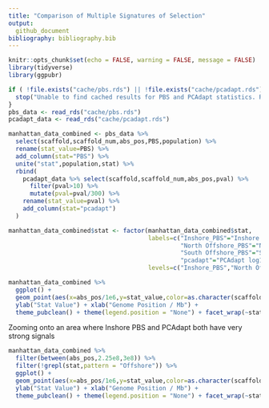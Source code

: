```yaml
---
title: "Comparison of Multiple Signatures of Selection"
output: 
  github_document
bibliography: bibliography.bib
---
```


```r
knitr::opts_chunk$set(echo = FALSE, warning = FALSE, message = FALSE)
library(tidyverse)
library(ggpubr)
```


```r
if ( !file.exists("cache/pbs.rds") || !file.exists("cache/pcadapt.rds")) {
  stop("Unable to find cached results for PBS and PCAdapt statistics. Run 12.pcangsd_selection and 13.popgen_stats_angsd first")
}
pbs_data <- read_rds("cache/pbs.rds")
pcadapt_data <- read_rds("cache/pcadapt.rds")
```

```r
manhattan_data_combined <- pbs_data %>% 
  select(scaffold,scaffold_num,abs_pos,PBS,population) %>% 
  rename(stat_value=PBS) %>% 
  add_column(stat="PBS") %>% 
  unite("stat",population,stat) %>% 
  rbind( 
    pcadapt_data %>% select(scaffold,scaffold_num,abs_pos,pval) %>% 
      filter(pval>10) %>% 
      mutate(pval=pval/300) %>% 
    rename(stat_value=pval) %>% 
    add_column(stat="pcadapt")
  )

manhattan_data_combined$stat <- factor(manhattan_data_combined$stat,
                                       labels=c("Inshore_PBS"="Inshore (PBS)",
                                                "North Offshore_PBS"="North Offshore (PBS)",
                                                "South Offshore_PBS"="South Offshore (PBS)",
                                                "pcadapt"="PCAdapt log10(pval)"),
                                       levels=c("Inshore_PBS","North Offshore_PBS","South Offshore_PBS","pcadapt"))

manhattan_data_combined %>% 
  ggplot() + 
  geom_point(aes(x=abs_pos/1e6,y=stat_value,color=as.character(scaffold_num %% 2)),size=0.1) + 
  ylab("Stat Value") + xlab("Genome Position / Mb") + 
  theme_pubclean() + theme(legend.position = "None") + facet_wrap(~stat,ncol = 1)
```

Zooming onto an area where Inshore PBS and PCAdapt both have very strong signals

```r
manhattan_data_combined %>% 
  filter(between(abs_pos,2.25e8,3e8)) %>% 
  filter(!grepl(stat,pattern = "Offshore")) %>% 
  ggplot() + 
  geom_point(aes(x=abs_pos/1e6,y=stat_value,color=as.character(scaffold_num %% 2)),size=0.1) + 
  ylab("Stat Value") + xlab("Genome Position / Mb") + 
  theme_pubclean() + theme(legend.position = "None") + facet_wrap(~stat,ncol = 1)
```




